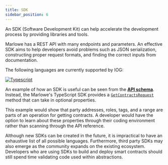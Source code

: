 ```yaml
---
title: SDK
sidebar_position: 6
---
```


An SDK (Software Development Kit) can help accelerate the development process by providing libraries and tools.

Marlowe has a REST API with many endpoints and parameters. An effective SDK aims to help developers avoid problems such as JSON serialization, constructing proper request formats, and finding the correct inputs from documentation.

The following languages are currently supported by IOG:

[![Typescript](https://img.shields.io/badge/TypeScript-007ACC?style=for-the-badge&logo=typescript&logoColor=white)](https://github.com/input-output-hk/marlowe-ts-sdk)

An example of how an SDK is useful can be seen from the [**API schema**](https://raw.githubusercontent.com/input-output-hk/marlowe-doc/main/static/api/openapi.latest.json). Instead, the Marlowe's TypeScript SDK provides a [`GetContractsRequest`](https://input-output-hk.github.io/marlowe-ts-sdk/interfaces/_marlowe_io_runtime_rest_client.contract.GetContractsRequest.html) method that can take in optional properties.

This example would show that party addresses, roles, tags, and a range are parts of an operation for getting contracts. A developer would have the option to learn about these properties through their coding environment rather than scanning through the API reference.

Although new SDKs can be created in the future, it is impractical to have an exhaustive list of all possible languages. Furthermore, third party SDKs may also emerge as the community expands on the existing ecosystem. Developers who are using SDKs to build and deploy smart contracts should still spend time validating code used within abstractions.
